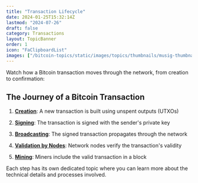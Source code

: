 ```yaml
---
title: "Transaction Lifecycle"
date: 2024-01-25T15:32:14Z
lastmod: "2024-07-26"
draft: false
category: Transactions
layout: TopicBanner
order: 1
icon: "FaClipboardList"
images: ["/bitcoin-topics/static/images/topics/thumbnails/musig-thumbnail.webp"]
---
```


Watch how a Bitcoin transaction moves through the network, from creation to confirmation:

<div className="full-width">
    <TransactionAnimationPlayer
        svgPaths={[
            "/bitcoin-topics/static/images/topics/transactions/lifecycle/000.svg",
            "/bitcoin-topics/static/images/topics/transactions/lifecycle/00.svg",
            "/bitcoin-topics/static/images/topics/transactions/lifecycle/0.svg",
            "/bitcoin-topics/static/images/topics/transactions/lifecycle/1.svg",
            "/bitcoin-topics/static/images/topics/transactions/lifecycle/2.svg",
            "/bitcoin-topics/static/images/topics/transactions/lifecycle/3.svg",
            "/bitcoin-topics/static/images/topics/transactions/lifecycle/4.svg",
            "/bitcoin-topics/static/images/topics/transactions/lifecycle/5.svg",
            "/bitcoin-topics/static/images/topics/transactions/lifecycle/6.svg",
            "/bitcoin-topics/static/images/topics/transactions/lifecycle/7.svg",
            "/bitcoin-topics/static/images/topics/transactions/lifecycle/8.svg",
            "/bitcoin-topics/static/images/topics/transactions/lifecycle/9.svg",
            "/bitcoin-topics/static/images/topics/transactions/lifecycle/10.svg",
            "/bitcoin-topics/static/images/topics/transactions/lifecycle/11.svg",
            "/bitcoin-topics/static/images/topics/transactions/lifecycle/12.svg",
            "/bitcoin-topics/static/images/topics/transactions/lifecycle/13.svg"
        ]}
        svgId="esVE0LwtziS1"
    />
</div>

## The Journey of a Bitcoin Transaction

1. [**Creation**](./transaction-creation): A new transaction is built using unspent outputs (UTXOs)

2. [**Signing**](./transaction-signing): The transaction is signed with the sender's private key

3. [**Broadcasting**](./transaction-broadcasting): The signed transaction propagates through the network

4. [**Validation by Nodes**](./transaction-validation): Network nodes verify the transaction's validity

5. [**Mining**](./transaction-mining): Miners include the valid transaction in a block

Each step has its own dedicated topic where you can learn more about the technical details and processes involved.
